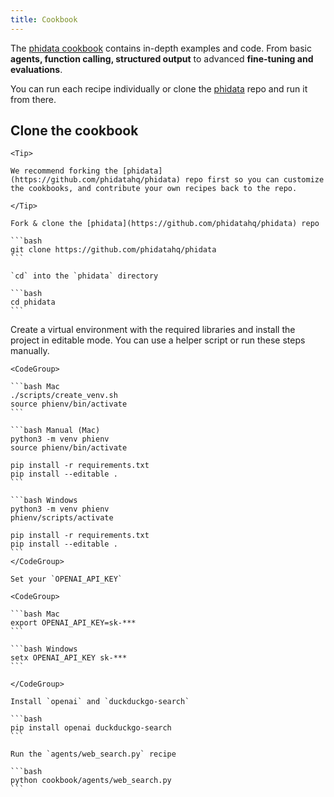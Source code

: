 ```yaml
---
title: Cookbook
---
```


The [phidata cookbook](https://github.com/phidatahq/phidata/tree/main/cookbook) contains in-depth examples and code. From basic **agents, function calling, structured output** to advanced **fine-tuning and evaluations**.

You can run each recipe individually or clone the [phidata](https://github.com/phidatahq/phidata) repo and run it from there.

## Clone the cookbook

<Steps>
  <Step title="Fork & clone the phidata repo">

    <Tip>

    We recommend forking the [phidata](https://github.com/phidatahq/phidata) repo first so you can customize the cookbooks, and contribute your own recipes back to the repo.

    </Tip>

    Fork & clone the [phidata](https://github.com/phidatahq/phidata) repo

    ```bash
    git clone https://github.com/phidatahq/phidata
    ```

    `cd` into the `phidata` directory

    ```bash
    cd phidata
    ```

  </Step>
  <Step title="Create a virtual environment">
    Create a virtual environment with the required libraries and install the project in editable mode. You can use a helper script or run these steps manually.

    <CodeGroup>

    ```bash Mac
    ./scripts/create_venv.sh
    source phienv/bin/activate
    ```

    ```bash Manual (Mac)
    python3 -m venv phienv
    source phienv/bin/activate

    pip install -r requirements.txt
    pip install --editable .
    ```

    ```bash Windows
    python3 -m venv phienv
    phienv/scripts/activate

    pip install -r requirements.txt
    pip install --editable .
    ```
    </CodeGroup>

  </Step>
  <Step title="Run any recipe">

    Set your `OPENAI_API_KEY`

    <CodeGroup>

    ```bash Mac
    export OPENAI_API_KEY=sk-***
    ```

    ```bash Windows
    setx OPENAI_API_KEY sk-***
    ```

    </CodeGroup>

    Install `openai` and `duckduckgo-search`

    ```bash
    pip install openai duckduckgo-search
    ```

    Run the `agents/web_search.py` recipe

    ```bash
    python cookbook/agents/web_search.py
    ```

  </Step>
</Steps>